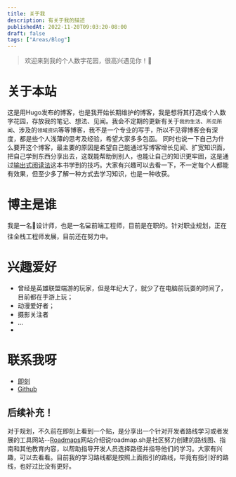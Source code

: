 ```yaml
---
title: 关于我
description: 有关于我的描述
publishedAt: 2022-11-20T09:03:20-08:00
draft: false
tags: ["Areas/Blog"]
---
```


> 欢迎来到我的个人数字花园，很高兴遇见你！🤝

# 关于本站
这是用Hugo发布的博客，也是我开始长期维护的博客，我是想将其打造成个人数字花园，存放我的笔记、想法、见闻。我会不定期的更新有关于`我的生活`、`所见所闻`、涉及的`领域资讯`等等博客，我不是一个专业的写手，所以不见得博客会有深度，都是些个人浅薄的思考及经验，希望大家多多包函。
同时也说一下自己为什么要开这个博客，最主要的原因是希望自己能通过写博客增长见闻、扩宽知识面，把自己学到东西分享出去，这既能帮助到别人，也能让自己的知识更牢固，这是通过[输出式阅读法](https://book.douban.com/subject/35806965/)这本书学到的技巧。大家有兴趣可以去看一下，不一定每个人都能有效果，但至少多了解一种方式去学习知识，也是一种收获。

# 博主是谁
我是一名🎨设计师，也是一名💻前端工程师，目前是在职的。针对职业规划，正在往全栈工程师发展，目前还在努力中。

# 兴趣爱好
- 曾经是英雄联盟端游的玩家，但是年纪大了，就少了在电脑前玩耍的时间了，目前都在手游上玩；
- 动漫爱好者；
- 摄影关注者
- ...
- 
# 联系我呀
- [即刻](https://m.okjike.com/users/3E16199A-C337-48DA-B5D9-6B6C60248BFE?ref=PROFILE_CARD&utm_source=user_card)
- [Github](https://github.com/qinjo)

## 后续补充！
对于规划，不久前在即刻上看到一个贴，是分享出一个针对开发者路线学习或者发展的工具网站--[Roadmaps](https://roadmap.sh/)网站介绍说roadmap.sh是社区努力创建的路线图、指南和其他教育内容，以帮助指导开发人员选择路径并指导他们的学习。大家有兴趣，可以去看看。目前我的学习路线都是按照上面指引的路线，毕竟有指引好的路线，也好过比没有更好。